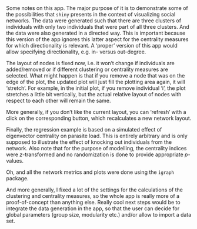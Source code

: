 
&nbsp;

Some notes on this app. The major purpose of it is to demonstrate some of the possibilities that `shiny` presents in the context of visualizing social networks. The data were generated such that there are three clusters of individuals with only two individuals that were part of all three clusters. And the data were also generated in a directed way. This is important because this version of the app ignores this latter aspect for the centrality measures for which directionality is relevant. A 'proper' version of this app would allow specifying directionality, e.g. in- versus out-degree.

The layout of nodes is fixed now, i.e. it won't change if individuals are added/removed or if different clustering or centrality measures are selected. What might happen is that if you remove a node that was on the edge of the plot, the updated plot will just fill the plotting area again, it will 'stretch'. For example, in the initial plot, if you remove individual 'i', the plot stretches a little bit vertically, but the actual relative layout of nodes with respect to each other will remain the same. 

More generally, if you don't like the current layout, you can 'refresh' with a click on the corresponding button, which recalculates a new network layout.

Finally, the regression example is based on a simulated effect of eigenvector centrality on parasite load. This is entirely arbitrary and is only supposed to illustrate the effect of knocking out individuals from the network. Also note that for the purpose of modelling, the centrality indices were *z*-transformed and no randomization is done to provide appropriate *p*-values.

Oh, and all the network metrics and plots were done using the `igraph` package.

And more generally, I fixed a lot of the settings for the calculations of the clustering and centrality measures, so the whole app is really more of a proof-of-concept than anything else. Really cool next steps would be to integrate the data generation in the app, so that the user can decide for global parameters (group size, modularity etc.) and/or allow to import a data set.
